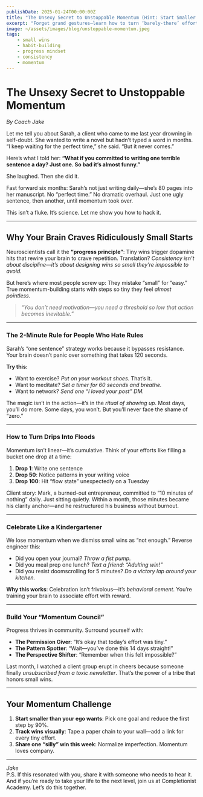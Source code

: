 ```yaml
---
publishDate: 2025-01-24T00:00:00Z
title: "The Unsexy Secret to Unstoppable Momentum (Hint: Start Smaller Than You Think)"  
excerpt: "Forget grand gestures—learn how to turn ‘barely-there’ efforts into lifelong progress, one laughably small step at a time."  
image: ~/assets/images/blog/unstoppable-momentum.jpeg
tags:  
    - small wins  
    - habit-building  
    - progress mindset  
    - consistency  
    - momentum  
---
```


# The Unsexy Secret to Unstoppable Momentum  
*By Coach Jake*  

Let me tell you about Sarah, a client who came to me last year drowning in self-doubt. She wanted to write a novel but hadn’t typed a word in months. “I keep waiting for the perfect time,” she said. “But it never comes.”  

Here’s what I told her: **“What if you committed to writing one terrible sentence a day? Just one. So bad it’s almost funny.”**  

She laughed. Then she did it.  

Fast forward six months: Sarah’s not just writing daily—she’s 80 pages into her manuscript. No “perfect time.” No dramatic overhaul. Just one ugly sentence, then another, until momentum took over.  

This isn’t a fluke. It’s science. Let me show you how to hack it.  

---

## Why Your Brain Craves Ridiculously Small Starts  
Neuroscientists call it the **“progress principle”**: Tiny wins trigger dopamine hits that rewire your brain to crave repetition. Translation? *Consistency isn’t about discipline—it’s about designing wins so small they’re impossible to avoid.*  

But here’s where most people screw up: They mistake “small” for “easy.” True momentum-building starts with steps so tiny they feel *almost pointless*.  

> *“You don’t need motivation—you need a threshold so low that action becomes inevitable.”*  

---

### The 2-Minute Rule for People Who Hate Rules  
Sarah’s “one sentence” strategy works because it bypasses resistance. Your brain doesn’t panic over something that takes 120 seconds.  

**Try this:**  
- Want to exercise? *Put on your workout shoes.* That’s it.  
- Want to meditate? *Set a timer for 60 seconds and breathe.*  
- Want to network? *Send one “I loved your post” DM.*  

The magic isn’t in the action—it’s in the *ritual of showing up*. Most days, you’ll do more. Some days, you won’t. But you’ll never face the shame of “zero.”  

---

### How to Turn Drips Into Floods  
Momentum isn’t linear—it’s cumulative. Think of your efforts like filling a bucket one drop at a time:  

1. **Drop 1**: Write one sentence  
2. **Drop 50**: Notice patterns in your writing voice  
3. **Drop 100**: Hit “flow state” unexpectedly on a Tuesday  

Client story: Mark, a burned-out entrepreneur, committed to “10 minutes of nothing” daily. Just sitting quietly. Within a month, those minutes became his clarity anchor—and he restructured his business without burnout.  

---

### Celebrate Like a Kindergartener  
We lose momentum when we dismiss small wins as “not enough.” Reverse engineer this:  

- Did you open your journal? *Throw a fist pump.*  
- Did you meal prep one lunch? *Text a friend: “Adulting win!”*  
- Did you resist doomscrolling for 5 minutes? *Do a victory lap around your kitchen.*  

**Why this works**: Celebration isn’t frivolous—it’s *behavioral cement*. You’re training your brain to associate effort with reward.  

---

### Build Your “Momentum Council”  
Progress thrives in community. Surround yourself with:  
- **The Permission Giver**: “It’s okay that today’s effort was tiny.”  
- **The Pattern Spotter**: “Wait—you’ve done this 14 days straight!”  
- **The Perspective Shifter**: “Remember when this felt impossible?”  

Last month, I watched a client group erupt in cheers because someone finally *unsubscribed from a toxic newsletter*. That’s the power of a tribe that honors small wins.  

---

## Your Momentum Challenge  
1. **Start smaller than your ego wants**: Pick one goal and reduce the first step by 90%.  
2. **Track wins visually**: Tape a paper chain to your wall—add a link for every tiny effort.  
3. **Share one “silly” win this week**: Normalize imperfection. Momentum loves company.  

---  

*Jake*  
P.S. If this resonated with you, share it with someone who needs to hear it. And if you’re ready to take your life to the next level, join us at Completionist Academy. Let’s do this together.
